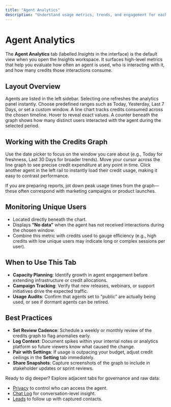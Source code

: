 ```yaml
---
title: "Agent Analytics"
description: "Understand usage metrics, trends, and engagement for each agent"
---
```


# Agent Analytics

The **Agent Analytics** tab (labelled *Insights* in the interface) is the default view when you open the Insights workspace. It surfaces high-level metrics that help you evaluate how often an agent is used, who is interacting with it, and how many credits those interactions consume.

## Layout Overview

<CardGroup cols={2}>
  <Card title="Agent Picker" icon="list">
    Agents are listed in the left sidebar. Selecting one refreshes the analytics panel instantly.
  </Card>
  <Card title="Date Filter" icon="calendar">
    Choose predefined ranges such as Today, Yesterday, Last 7 Days, or set a custom window.
  </Card>
  <Card title="Credits Graph" icon="activity">
    A line chart tracks credits consumed across the chosen timeline. Hover to reveal exact values.
  </Card>
  <Card title="Unique Users" icon="users">
    A counter beneath the graph shows how many distinct users interacted with the agent during the selected period.
  </Card>
</CardGroup>

## Working with the Credits Graph

<Steps>
  <Step title="Select a Time Range">
    Use the date picker to focus on the window you care about (e.g., Today for freshness, Last 30 Days for broader trends).
  </Step>
  <Step title="Hover for Detail">
    Move your cursor across the line graph to see precise credit expenditure at any point in time.
  </Step>
  <Step title="Compare Agents">
    Click another agent in the left rail to instantly load their credit usage, making it easy to contrast performance.
  </Step>
</Steps>

<Tip>If you are preparing reports, jot down peak usage times from the graph—these often correspond with marketing campaigns or product launches.</Tip>

## Monitoring Unique Users

- Located directly beneath the chart.
- Displays **“No data”** when the agent has not received interactions during the chosen window.
- Combine this metric with credits used to gauge efficiency (e.g., high credits with low unique users may indicate long or complex sessions per user).

## When to Use This Tab

- **Capacity Planning**: Identify growth in agent engagement before extending infrastructure or credit allocations.
- **Campaign Tracking**: Verify that new releases, webinars, or support initiatives drive the expected traffic.
- **Usage Audits**: Confirm that agents set to “public” are actually being used, or see if dormant agents can be retired.

## Best Practices

- **Set Review Cadence**: Schedule a weekly or monthly review of the credits graph to flag anomalies early.
- **Log Context**: Document spikes within your internal notes or analytics platform so future viewers know what caused the change.
- **Pair with Settings**: If usage is outpacing your budget, adjust credit ceilings in the **Setting** tab immediately.
- **Share Snapshots**: Capture screenshots of the graph to include in stakeholder updates or sprint reviews.

Ready to dig deeper? Explore adjacent tabs for governance and raw data:
- [Privacy](/insights/privacy) to control who can access the agent.
- [Chat Log](/insights/chat-log) for conversation-level insight.
- [Leads](/insights/leads) to follow up with captured contacts.
